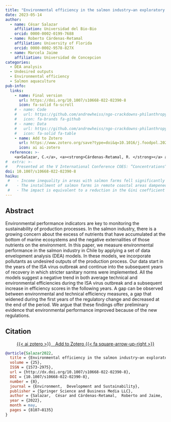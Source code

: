 ---
title: "Environmental efficiency in the salmon industry—an exploratory analysis around the 2007 ISA virus outbreak and subsequent regulations in Chile"
date: 2023-05-14
author:
  - name: César Salazar
    affiliation: Universidad del Bio-Bio
    orcid: 0000-0002-0199-7688
  - name: Roberto Cárdenas-Retamal
    affiliation: University of Florida
    orcid: 0000-0002-9578-827X
  - name: Marcela Jaime
    affiliation: Universidad de Concepcion
categories: 
  - DEA analysis
  - Undesired outputs
  - Environmental efficiency 
  - Salmon aquaculture
pub-info:
  links:
    - name: Final version
      url: https://doi.org/10.1007/s10668-022-02390-8
      icon: fa-solid fa-scroll
    # - name: Code
    #   url: https://github.com/andrewheiss/ngo-crackdowns-philanthropy
    #   icon: fa-brands fa-github
    # - name: Data
    #   url: https://github.com/andrewheiss/ngo-crackdowns-philanthropy/tree/master/data
    #   icon: fa-solid fa-table
    - name: Add to Zotero
      url: https://www.zotero.org/save?type=doi&q=10.1016/j.foodpol.2021.102078
      icon: ai ai-zotero
  reference: >-
    <a>Salazar, C.</a>, <a><strong>Cárdenas-Retamal, R. </strong></a> and <a>Jaime M</a>. (2023) “Environmental efficiency in the salmon industry—an exploratory analysis around the 2007 ISA virus outbreak and subsequent regulations in Chile”. <em>Environmnent, Development and Sustainability</em> 25: 8107-8135, doi: <a href="https://doi.org/10.1007/s10668-022-02390-8"><code>10.1007/s10668-022-02390-8</code></a>
#  extra: >-
#    Presented at the V International Conference COES: ”Concentrations” in 2018, and in the X Annual Meeting of the Chilean Society of Regional Studies SOCHER in 2018.
doi: 10.1007/s10668-022-02390-8
haiku: 
 #   - Income inequality in areas with salmon farms fell significantly compared to areas without farms.
#    - The installment of salmon farms in remote coastal areas dampened the general trend of increased income inequality.
 #   - The impact is equivalent to a reduction in the Gini coefficient from 0.479 to 0.464.
---

## Abstract

Environmental performance indicators are key to monitoring the sustainability of production processes. In the salmon industry, there is a growing concern about the excess of nutrients that have accumulated at the bottom of marine ecosystems and the negative externalities of those nutrients on the environment. In this paper, we measure environmental performance in the salmon industry in Chile by applying a set of data envelopment analysis (DEA) models. In these models, we incorporate pollutants as undesired outputs of the production process. Our data start in the years of the ISA virus outbreak and continue into the subsequent years of recovery in which stricter sanitary norms were implemented. All the models suggest a negative trend in both average technical and environmental efficiencies during the ISA virus outbreak and a subsequent increase in efficiency scores in the following years. A gap can be observed between environmental and technical efficiency measures, a gap that widened during the first years of the regulatory change and decreased at the end of the period. We argue that these findings offer preliminary evidence that environmental performance improved because of the new regulations.


## Citation

<p class="buttons" style="text-align:center;">
<a class="btn btn-danger" target="_blank" href="https://www.zotero.org/save?type=doi&q=10.1177/0899764020971045">{{< ai zotero >}}&emsp;Add to Zotero {{< fa square-arrow-up-right >}}</a>
</p>

```bibtex
@article{Salazar2022,
  title = {Environmental efficiency in the salmon industry—an exploratory analysis around the 2007 ISA virus outbreak and subsequent regulations in Chile},
  volume = {25},
  ISSN = {1573-2975},
  url = {http://dx.doi.org/10.1007/s10668-022-02390-8},
  DOI = {10.1007/s10668-022-02390-8},
  number = {8},
  journal = {Environment,  Development and Sustainability},
  publisher = {Springer Science and Business Media LLC},
  author = {Salazar,  César and Cárdenas-Retamal,  Roberto and Jaime,  Marcela},
  year = {2022},
  month = may,
  pages = {8107–8135}
}
```
